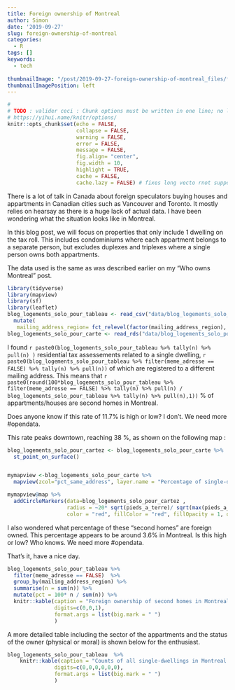 ```yaml
---
title: Foreign ownership of Montreal
author: Simon
date: '2019-09-27'
slug: foreign-ownership-of-montreal
categories:
  - R
tags: []
keywords:
  - tech
  
thumbnailImage: "/post/2019-09-27-foreign-ownership-of-montreal_files/foreign_ownership_mtl.png" 
thumbnailImagePosition: left  
---
```




```r
#
# TODO : valider ceci : Chunk options must be written in one line; no line breaks are allowed inside chunk options;
# https://yihui.name/knitr/options/
knitr::opts_chunk$set(echo = FALSE, 
                      collapse = FALSE,
                      warning = FALSE,
                      error = FALSE,
                      message = FALSE,
                      fig.align= "center",
                      fig.width = 10,
                      highlight = TRUE,
                      cache = FALSE,
                      cache.lazy = FALSE) # fixes long vecto rnot supported quand on cache des gros éléments https://stackoverflow.com/questions/39417003/long-vectors-not-supported-yet-error-in-rmd-but-not-in-r-script
```


There is a lot of talk in Canada about foreign speculators buying houses and appartments in Canadian cities  such as Vancouver and Toronto.  It mostly relies on hearsay as there is a huge lack of actual data.   I have been wondering what the situation looks like in Montreal.  

In this blog post, we will focus on properties that only include 1 dwelling on the tax roll.  This includes condominiums where each appartment belongs to a separate person, but excludes duplexes and triplexes where a single person owns both appartments.  

The data used is the same as was described earlier on my "Who owns Montreal" post.  

```r
library(tidyverse)
library(mapview)
library(sf)
library(leaflet)
blog_logements_solo_pour_tableau <- read_csv("data/blog_logements_solo_pour_tableau.csv") %>%
  mutate(
   mailing_address_region= fct_relevel(factor(mailing_address_region), "Montreal", "Rest of Quebec", "Rest of Canada", "Outside Canada", "Missing postal address"))
blog_logements_solo_pour_carte <- read_rds("data/blog_logements_solo_pour_carte.rds")
```

I found  `r paste0(blog_logements_solo_pour_tableau %>% tally(n) %>% pull(n) )` residential tax assessements related to a single dwelling, `r paste0(blog_logements_solo_pour_tableau %>% filter(meme_adresse == FALSE) %>% tally(n) %>% pull(n))` of which are registered to a different mailing address.  This means that `r paste0(round(100*blog_logements_solo_pour_tableau %>% filter(meme_adresse == FALSE) %>% tally(n) %>% pull(n) / 
  blog_logements_solo_pour_tableau %>% tally(n) %>% pull(n),1)) ` %  of appartments/houses are second homes in Montreal.   
  
  Does anyone know if this rate of 11.7%  is high or low?   I don't.  We need more #opendata.  
  
  This rate peaks downtown, reaching 38 %, as shown on the following map :      





```r
blog_logements_solo_pour_cartez <- blog_logements_solo_pour_carte %>%  
  st_point_on_surface()


mymapview <-blog_logements_solo_pour_carte %>% 
  mapview(zcol="pct_same_address", layer.name = "Percentage of single-dwelling tax reports <br> whose owner live elsewhere <br> (includes condominiums)")

mymapview@map %>%
  addCircleMarkers(data=blog_logements_solo_pour_cartez ,
                   radius = ~20* sqrt(pieds_a_terre)/ sqrt(max(pieds_a_terre)), popup = ~ paste0(pieds_a_terre),
                   color = "red", fillColor = "red", fillOpacity = 1, opacity=1)

```

I also wondered what percentage of these "second homes" are foreign owned.  This percentage appears to be around 3.6% in Montreal.  Is this high or low?  Who knows.  We need more #opendata.  

That's it, have a nice day. 

```r
blog_logements_solo_pour_tableau %>%
  filter(meme_adresse == FALSE)  %>% 
  group_by(mailing_address_region) %>%
  summarise(n = sum(n)) %>%
  mutate(pct = 100* n / sum(n)) %>%
  knitr::kable(caption = "Foreign ownership of second homes in Montreal",
               digits=c(0,0,1),
               format.args = list(big.mark = " ")
               )
```

A more detailed table including the sector of the appartments and the status of the owner (physical or moral) is shown below for the enthusiast.  

```r

blog_logements_solo_pour_tableau  %>%
    knitr::kable(caption = "Counts of all single-dwellings in Montreal by 'same mailing address as building address' status, municipal sector, mailing address region, owner status",
               digits=c(0,0,0,0,0,0),
               format.args = list(big.mark = " ")
               )


```

